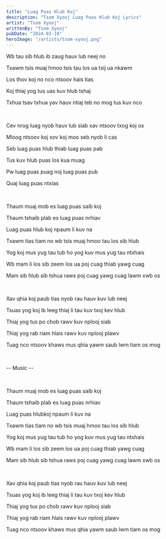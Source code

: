 ```yaml
---
title: "Luag Puas Hlub Koj"
description: "Tsom Xyooj Luag Puas Hlub Koj Lyrics"
artist: "Tsom Xyooj"
writtenBy: "Tsom Xyooj"
pubDate: "2024-03-19"
heroImage: "/artists/tsom-xyooj.png"
---
```


Wb tau sib hlub ib zaug hauv lub neej no

Txawm tsis muaj hmoo tsis tau los ua txij ua nkawm

Los thov koj no nco ntsoov hais tias

Koj thiaj yog tus uas kuv hlub tshaj

Txhua tsav txhua yav hauv ntiaj teb no mog tus kuv nco

<br />

Cev nrog luag nyob hauv lub siab xav ntsoov txog koj os

Mloog ntsoov koj xov koj moo seb nyob li cas

Seb luag puas hlub thiab luag puas pab

Tus kuv hlub puas los kua muag

Pw luag puas puag noj luag puas pub

Quaj luag puas ntxias

<br />

Thaum muaj mob es luag puas saib koj

Thaum tshaib plab es luag puas nrhiav

Luag puas hlub koj npaum li kuv na

Txawm tias tiam no wb tsis muaj hmoo tau los sib hlub

Yog koj mus yug tau tub ho yog kuv mus yug tau ntxhais

Wb mam li los sib zeem los ua poj cuag thiab yawg cuag

Mam sib hlub sib tshua raws poj cuag yawg cuag lawm xwb os

<br />

Xav qhia koj paub tias nyob rau hauv kuv lub neej

Tsuas yog koj ib leeg thiaj li tau kuv txoj kev hlub

Thiaj yog tus po chob rawv kuv nplooj siab

Thiaj yog rab riam hlais rawv kuv nplooj plawv

Tuag nco ntsoov khaws mus qhia yawm saub lwm tiam os mog

<br />

-- Music --

<br />

Thaum muaj mob es luag puas saib koj

Thaum tshaib plab es luag puas nrhiav

Luag puas hlubkoj npaum li kuv na

Txawm tias tiam no wb tsis muaj hmoo tau los sib hlub

Yog koj mus yug tau tub ho yog kuv mus yug tau ntxhais

Wb mam li los sib zeem los ua poj cuag thiab yawg cuag

Mam sib hlub sib tshua raws poj cuag yawg cuag lawm xwb os

<br />

Xav qhia koj paub tias nyob rau hauv kuv lub neej

Tsuas yog koj ib leeg thiaj li tau kuv txoj kev hlub

Thiaj yog tus po chob rawv kuv nplooj siab

Thiaj yog rab riam hlais rawv kuv nplooj plawv

Tuag nco ntsoov khaws mus qhia yawm saub lwm tiam os mog
